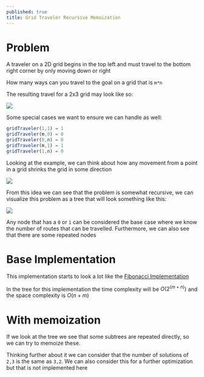 ---
published: true
title: Grid Traveler Recursive Memoization
---


# Problem

A traveler on a 2D grid begins in the top left and must travel to the bottom right corner by only moving down or right

How many ways can you travel to the goal on a grid that is `m*n`

The resulting travel for a 2x3 grid may look like so:

![](@assets/grid-traveler-example.png)

Some special cases we want to ensure we can handle as well:

```js
gridTraveler(1,1) = 1
gridTraveler(m,0) = 0
gridTraveler(0,n) = 0
gridTraveler(m,1) = 1
gridTraveler(1,n) = 0
```

Looking at the example, we can think about how any movement from a point in a grid shrinks the grid in some direction

![](@assets/grid-traveler-shrink.png)

From this idea we can see that the problem is somewhat recursive, we can visualize this problem as a tree that will look something like this:

![](@assets/grid-traveler-tree.png)

Any node that has a `0` or `1` can be considered the base case where we know the number of routes that can be travelled. Furthermore, we can also see that there are some repeated nodes

# Base Implementation

<Snippet path="dynamic-programming/memoization/grid-traveler.ts" />

This implementation starts to look a lot like the [Fibonacci Implementation](./fib)

In the tree for this implementation the time complexity will be $O(2^(m+n))$ and the space complexity is $O(n+m)$

# With memoization

If we look at the tree we see that some subtrees are repeated directly, so we can try to memoize these.

<Snippet path="dynamic-programming/memoization/grid-traveler-memo.ts" />

Thinking further about it we can consider that the number of solutions of `2,3` is the same as `3,2`. We can also consider this for a further optimization but that is not implemented here
